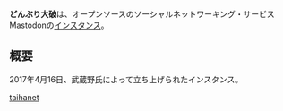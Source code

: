 {{Infobox instance
| Name          = どんぶり大破
| Domain        = https://mstdn.taiha.net/
| Admin         = [https://mstdn.taiha.net/@musashino205 武蔵野]
| Country       = 日本
| Start         = 2017年4月16日
| Kifu          = 不明
| Alias         = 不明
}}'''どんぶり大破'''は、オープンソースのソーシャルネットワーキング・サービスMastodonの[[インスタンス]]。

== 概要 ==
2017年4月16日、武蔵野氏によって立ち上げられたインスタンス。

{{DEFAULTSORT:とんふりたいは}}
[[category:日本のインスタンス|taihanet]]